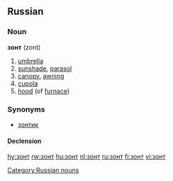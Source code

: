 ==Russian==

===Noun===
'''зонт''' (zont) {{m}}

# [[umbrella]]
# [[sunshade]], [[parasol]]
# [[canopy]], [[awning]]
# [[cupola]]
# [[hood]] (of [[furnace]])

===Synonyms===
*[[зонтик]]

====Declension====
{{rfc-level|Declension at L4+ not in L3 POS section (AutoFormat would have corrected level of Synonyms)}}
{{ru-noun1|зо́нт|зонты́|зонта́|зонто́в|зонту́|зонта́м|зо́нт|зонты́|зонто́м|зонта́ми|зонте́|зонта́х}}

[[Category:Russian nouns]]

[[hy:зонт]]
[[rw:зонт]]
[[hu:зонт]]
[[nl:зонт]]
[[ru:зонт]]
[[fi:зонт]]
[[vi:зонт]]